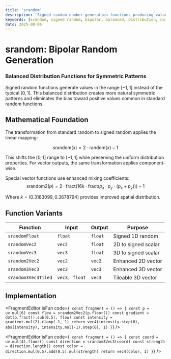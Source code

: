 ```yaml
---
title: 'srandom'
description: 'Signed random number generation functions producing values in the range [-1, 1] for balanced distributions'
keywords: [srandom, signed random, bipolar, balanced, distribution, noise]
date: 2025-08-06
---
```



# srandom: Bipolar Random Generation

### Balanced Distribution Functions for Symmetric Patterns

Signed random functions generate values in the range $[-1, 1]$ instead of the typical $[0, 1]$. This balanced distribution creates more natural symmetric patterns and eliminates the bias toward positive values common in standard random functions.

## Mathematical Foundation

The transformation from standard random to signed random applies the linear mapping:

$$
\text{srandom}(x) = 2 \cdot \text{random}(x) - 1
$$

This shifts the $[0, 1]$ range to $[-1, 1]$ while preserving the uniform distribution properties. For vector outputs, the same transformation applies component-wise.

Special vector functions use enhanced mixing coefficients:
$$
\text{srandom2}(p) = 2 \cdot \text{fract}(16k \cdot \text{fract}(p_x \cdot p_y \cdot (p_x + p_y))) - 1
$$

Where $k = (0.3183099, 0.3678794)$ provides improved spatial distribution.

## Function Variants

| Function | Input | Output | Purpose |
|----------|-------|--------|---------|
| `srandomFloat` | `float` | `float` | Signed 1D random |
| `srandomVec2` | `vec2` | `float` | 2D to signed scalar |
| `srandomVec3` | `vec3` | `float` | 3D to signed scalar |
| `srandom2Vec2` | `vec2` | `vec2` | Enhanced 2D vector |
| `srandom3Vec3` | `vec3` | `vec3` | Enhanced 3D vector |
| `srandom3Vec3Tiled` | `vec3, float` | `vec3` | Tileable 3D vector |

## Implementation

<FragmentEditor
  isFun
  code={`
const fragment = () => {
  const p = uv.mul(6)
  const flow = srandom2Vec2(p.floor())
  const gradient = dot(p.fract().sub(0.5), flow)
  const intensity = gradient.mul(2).clamp(-1, 1)
  return vec4(intensity.step(0), abs(intensity), intensity.mul(-1).step(0), 1)
}`}
/>

<FragmentEditor
  isFun
  code={`
const fragment = () => {
  const coord = uv.mul(4).floor()
  const direction = srandom3Vec3(coord)
  const strength = direction.length()
  const color = direction.mul(0.5).add(0.5).mul(strength)
  return vec4(color, 1)
}`}
/>